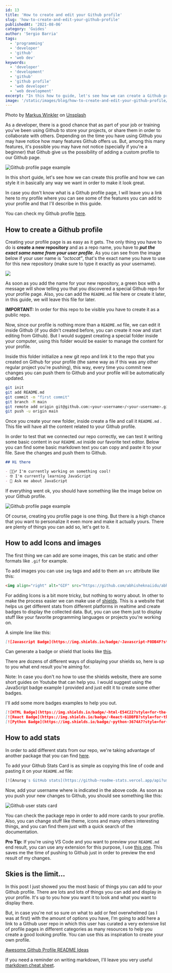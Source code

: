 ```yaml
---
id: 13
title: 'How to create and edit your Github profile'
slug: 'how-to-create-and-edit-your-github-profile'
publishedAt: '2021-08-06'
category: 'Guides'
author: 'Sergio Barria'
tags:
  - 'programming'
  - 'developer'
  - 'github'
  - 'web dev'
keywords:
  - 'developer'
  - 'development'
  - 'github'
  - 'github profile'
  - 'web developer'
  - 'web development'
excerpt: "In this how to guide, let's see how we can create a Github profile page and styling it to display stats, images, and much more to make it look the way we like it"
image: '/static/images/blog/how-to-create-and-edit-your-github-profile/main-image.jpg'
---
```


Photo by <a href="https://unsplash.com/@markuswinkler?utm_source=unsplash&utm_medium=referral&utm_content=creditCopyText">Markus Winkler</a> on <a href="https://unsplash.com/s/photos/github?utm_source=unsplash&utm_medium=referral&utm_content=creditCopyText">Unsplash</a>
  

As a developer, there is a good chance that as part of your job or training you've been using Github to store your projects, or share them in order to collaborate with others. Depending on the time you have using Github you may have notice how many features Github offers us. But, among this many features, it's possible you may have not notice (specially if you're a beginner) that Github give us the possibility of adding a custom profile to our Github page.

<Image
  src="/static/images/blog/how-to-create-and-edit-your-github-profile/profile-with-readme.png"
  width={818}
  height={350}
  alt='Github profile page example'
  priority
/>

In this short guide, let's see how we can create this profile and how we can style it in basically any way we want in order to make it look great.

In case you don't know what is a Github profile page, I will leave you a link here to my profile where you can see some of the features you can add to your profile and that I'll describe in this guide.

You can check my Github profile [here](https://github.com/sergiobarria).

## How to create a Github profile

Creating your profile page is as easy as it gets. The only thing you have to do is **create a new repository** and as a repo name, you have to ***put the exact same name from your user profile***. As you can see from the image below if your user name is *"octocat"*, that's the exact name you have to use for this new repository (make sure to type it exactly as your username).

<Image
  src="/static/images/blog/how-to-create-and-edit-your-github-profile/repo-username-match.png"
  width={818}
  height={295}
  priority
/>


As soon as you add the name for your new repository, a green box with a message will show telling you that you discovered a special Github repo for your profile page. Also, you can add the `README.md` file here or create it later, in this guide, we will leave this file for later.

**IMPORTANT:** In order for this repo to be visible you have to create it as a public repo.

Now, since our profile is nothing more than a `README.md` file, we can edit it inside Github (if you didn't created before, you can create it now and start editing from Github). But I would suggest creating a special folder inside your computer, using this folder would be easier to manage the content for your profile. 

Inside this folder initialize a new git repo and link it to the repo that you created on Github for your profile (the same way as if this was any other regular project you're pushing), this way, every time you commit new changes you can push them to Github and your profile will be automatically updated.

```bash
git init
git add README.md
git commit -m "first commit"
git branch -M main
git remote add origin git@github.com:<your-username>/<your-username>.git
git push -u origin main
```

Once you create your new folder, inside create a file and call it `README.md` . This file will have all the content related to your Github profile.

In order to test that we connected our repo correctly, we can test it writing some basic content in our `README.md` inside our favorite text editor. Below you can find some basic markdown text you can copy and paste it to your file. Save the changes and push them to Github.

```markdown
## Hi there

- 👷🏼‍♂️ I'm currently working on something cool!
- 🤓 I'm currently learning JavaScript
- 💬 Ask me about JavaScript
```

If everything went ok, you should have something like the image below on your Github profile.

<Image
  src="/static/images/blog/how-to-create-and-edit-your-github-profile/profile-with-readme.png"
  width={818}
  height={350}
  alt='Github profile page example'
  priority
/>

Of course, creating you profile page is one thing. But there is a high chance that you want to personalize it even more and make it actually yours. There are plenty of things you can add so, let's get to it.

## How to add Icons and images

The first thing we can add are some images, this can be static and other formats like `.gif` for example.

To add images you can use `img` tags and add to them an `src` attribute like this:

```html
<img align="right" alt="GIF" src="https://github.com/abhisheknaiidu/abhisheknaiidu/blob/master/code.gif?raw=true" width="500" height="320" />
```

For adding Icons is a bit more tricky, but nothing to worry about. In other to make the process easier we can make use of [shields](https://shields.io/). This is a website that helps us get different stats from different platforms in realtime and create badges to display the collected data. But, you can use them just to display stuff like your favorite programming languages or projects you're working on.

A simple line like this:

```markdown
[![Javascript Badge](https://img.shields.io/badge/-Javascript-F0DB4F?style=for-the-badge&labelColor=black&logo=javascript&logoColor=F0DB4F)](#)
```

Can generate a badge or shield that looks like [this](https://img.shields.io/badge/-Javascript-F0DB4F?style=for-the-badge&labelColor=black&logo=javascript&logoColor=F0DB4F).

There are dozens of different ways of displaying your shields so, here is up to you what end result you're aiming for.

Note: In case you don't no how to use the shields website, there are some short guides on Youtube that can help you. I would suggest using the JavaScript badge example I provided and just edit it to create some other badges.

I'll add some more badges examples to help you out.

```markdown
[![HTML Badge](https://img.shields.io/badge/-html-E54C22?style=for-the-badge&labelColor=black&logo=html5&logoColor=E54C22)](#)
[![React Badge](https://img.shields.io/badge/-React-61DBFB?style=for-the-badge&labelColor=black&logo=react&logoColor=61DBFB)](#)
[![Python Badge](https://img.shields.io/badge/-python-3674A7?style=for-the-badge&labelColor=black&logo=python&logoColor=3674A7)](#)
```

## How to add stats

In order to add different stats from our repo, we're taking advantage of another package that you can find [here](https://github.com/anuraghazra/github-readme-stats). 

To add your Github Stats Card is as simple as copying this line of code and pasting it on your `README.md` file:

```bash
[![Anurag's GitHub stats](https://github-readme-stats.vercel.app/api?username=<YOUR-USERNAME>)](https://github.com/anuraghazra/github-readme-stats)
```

Now, add your username where is indicated in the above code. As soon as you push your new changes to Github, you should see something like this:


<Image
  src="/static/images/blog/how-to-create-and-edit-your-github-profile/stats-card.png"
  width={281}
  height={140}
  alt='Github user stats card'
  priority
/>

You can check the package repo in order to add more cards to your profile. Also, you can change stuff like theme, icons and many others interesting things, and you can find them just with a quick search of the documentation.

**Pro Tip:** If you're using VS Code and you want to preview your `README.md` end result, you can use any extension for this purpose, I use [this one](https://marketplace.visualstudio.com/items?itemName=yzhang.markdown-all-in-one). This saves me the time of pushing to Github just in order to preview the end result of my changes.

## Skies is the limit...

In this post I just showed you the most basic of things you can add to your Github profile. There are lots and lots of things you can add and display in your profile. It's up to you how you want it to look and what you want to display there.

But, in case you're not so sure on what to add or feel overwhelmed (as I was at first) with the amount of options you have, I'm going to add here a link to a Github user repo in which this user has curated a very extensive list of profile pages in different categories as many resources to help you create a good looking profile. You can use this as inspiration to create your own profile.

[Awesome Github Profile README Ideas](https://github.com/abhisheknaiidu/awesome-github-profile-readme)

If you need a reminder on writing markdown, I'll leave you very useful [markdown cheat sheet](https://www.markdownguide.org/cheat-sheet/).